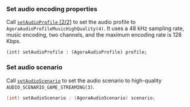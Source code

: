 <PlatformWrapper platform="macos">

### Set audio encoding properties

Call [`setAudioProfile` [2/2]](https://api-ref.agora.io/en/video-sdk/macos/4.x/documentation/agorartckit/agorartcenginekit/setaudioprofile(_:)) to set the audio profile to `AgoraAudioProfileMusicHighQuality(4)`. It uses a 48 ​​kHz sampling rate, music encoding, two channels, and the maximum encoding rate is 128 Kbps.

```objc
(int) setAudioProfile : (AgoraAudioProfile) profile;
```

### Set audio scenario

Call [`setAudioScenario`](https://api-ref.agora.io/en/video-sdk/macos/4.x/documentation/agorartckit/agorartcenginekit/setaudioscenario(_:)) to set the audio scenario to high-quality `AUDIO_SCENARIO_GAME_STREAMING(3)`.

```java
(int) setAudioScenario : (AgoraAudioScenario) scenario;
```

</PlatformWrapper>
